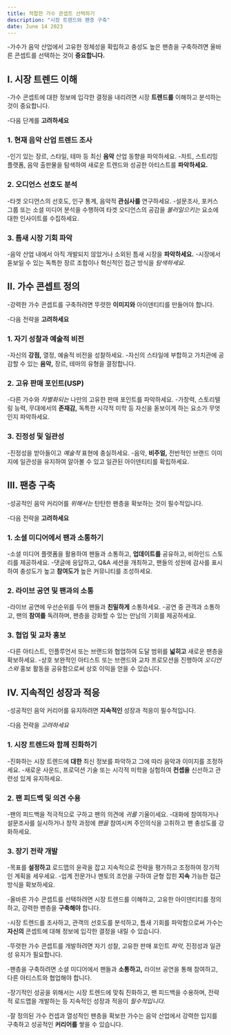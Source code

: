 ```yaml
---
title: 적합한 가수 콘셉트 선택하기
description: "시장 트렌드와 팬층 구축"
date: June 14 2023
---
```



-가수가 음악 산업에서 고유한 정체성을 확립하고 충성도 높은 팬층을 구축하려면 올바른 콘셉트를 선택하는 것이 **중요합니다.**

## I. 시장 트렌드 이해
-가수 콘셉트에 대한 정보에 입각한 결정을 내리려면 시장 **트렌드를** 이해하고 분석하는 것이 중요합니다. 


-다음 단계를 **고려하세요**

### 1. 현재 음악 산업 트렌드 조사
-인기 있는 장르, 스타일, 테마 등 최신 **음악** 산업 동향을 파악하세요.
-차트, 스트리밍 플랫폼, 음악 출판물을 탐색하여 새로운 트렌드와 성공한 아티스트를 **파악하세요.**
### 2. 오디언스 선호도 분석
-타겟 오디언스의 선호도, 인구 통계, 음악적 **관심사를** 연구하세요.
-설문조사, 포커스 그룹 또는 소셜 미디어 분석을 수행하여 타겟 오디언스의 공감을 _불러일으키는_ 요소에 대한 인사이트를 수집하세요.
### 3. 틈새 시장 기회 파악
-음악 산업 내에서 아직 개발되지 않았거나 소외된 틈새 시장을 **파악하세요.**
-시장에서 돋보일 수 있는 독특한 장르 조합이나 혁신적인 접근 방식을 _탐색하세요._
## II. 가수 콘셉트 정의
-강력한 가수 콘셉트를 구축하려면 뚜렷한 **이미지와** 아이덴티티를 만들어야 합니다. 


-다음 전략을 **고려하세요**

### 1. 자기 성찰과 예술적 비전
-자신의 **강점,** 열정, 예술적 비전을 성찰하세요.
-자신의 스타일에 부합하고 가치관에 공감할 수 있는 **음악,** 장르, 테마의 유형을 결정합니다.
### 2. 고유 판매 포인트(USP)
-다른 가수와 _차별화되는_ 나만의 고유한 판매 포인트를 파악하세요.
-가창력, 스토리텔링 능력, 무대에서의 **존재감,** 독특한 시각적 미학 등 자신을 돋보이게 하는 요소가 무엇인지 파악하세요.
### 3. 진정성 및 일관성
-진정성을 받아들이고 _예술적_ 표현에 충실하세요.
-음악, **비주얼,** 전반적인 브랜드 이미지에 일관성을 유지하여 알아볼 수 있고 일관된 아이덴티티를 확립하세요.
## III. 팬층 구축
-성공적인 음악 커리어를 _위해서는_ 탄탄한 팬층을 확보하는 것이 필수적입니다. 


-다음 전략을 **고려하세요**

### 1. 소셜 미디어에서 팬과 소통하기
-소셜 미디어 플랫폼을 활용하여 팬들과 소통하고, **업데이트를** 공유하고, 비하인드 스토리를 제공하세요.
-댓글에 응답하고, Q&A 세션을 개최하고, 팬들의 성원에 감사를 표시하여 충성도가 높고 **참여도가** 높은 커뮤니티를 조성하세요.
### 2. 라이브 공연 및 팬과의 소통
-라이브 공연에 우선순위를 두어 팬들과 **친밀하게** 소통하세요.
-공연 중 관객과 소통하고, 팬의 **참여를** 독려하며, 팬층을 강화할 수 있는 만남의 기회를 제공하세요.
### 3. 협업 및 교차 홍보
-다른 아티스트, 인플루언서 또는 브랜드와 협업하여 도달 범위를 **넓히고** 새로운 팬층을 확보하세요.
-상호 보완적인 아티스트 또는 브랜드와 교차 프로모션을 진행하여 _오디언스와_ 홍보 활동을 공유함으로써 상호 이익을 얻을 수 있습니다.
## IV. 지속적인 성장과 적응
-성공적인 음악 커리어를 유지하려면 **지속적인** 성장과 적응이 필수적입니다. 


-다음 전략을 _고려하세요_

### 1. 시장 트렌드와 함께 진화하기
-진화하는 시장 트렌드에 **대한** 최신 정보를 파악하고 그에 따라 음악과 이미지를 조정하세요.
-새로운 사운드, 프로덕션 기술 또는 시각적 미학을 실험하여 **컨셉을** 신선하고 관련성 있게 유지하세요.
### 2. 팬 피드백 및 의견 수용
-팬의 피드백을 적극적으로 구하고 팬의 의견에 _귀를_ 기울이세요.
-대화에 참여하거나 설문조사를 실시하거나 창작 과정에 _팬을_ 참여시켜 주인의식을 고취하고 팬 충성도를 강화하세요.
### 3. 장기 전략 개발
-목표를 **설정하고** 로드맵의 윤곽을 잡고 지속적으로 전략을 평가하고 조정하여 장기적인 계획을 세우세요.
-업계 전문가나 멘토의 조언을 구하여 균형 잡힌 **지속** 가능한 접근 방식을 확보하세요.


-올바른 가수 콘셉트를 선택하려면 시장 트렌드를 이해하고, 고유한 아이덴티티를 정의하고, 강력한 팬층을 **구축해야** 합니다. 


-시장 트렌드를 조사하고, 관객의 선호도를 분석하고, 틈새 기회를 파악함으로써 가수는 **자신의** 콘셉트에 대해 정보에 입각한 결정을 내릴 수 있습니다. 


-뚜렷한 가수 콘셉트를 개발하려면 자기 성찰, 고유한 판매 포인트 _파악,_ 진정성과 일관성 유지가 필요합니다. 


-팬층을 구축하려면 소셜 미디어에서 팬들과 **소통하고,** 라이브 공연을 통해 참여하고, 다른 아티스트와 협업해야 합니다. 


-장기적인 성공을 위해서는 시장 트렌드에 맞춰 진화하고, 팬 피드백을 수용하며, 전략적 로드맵을 개발하는 등 지속적인 성장과 적응이 _필수적입니다._ 

-잘 정의된 가수 컨셉과 열성적인 팬층을 확보한 가수는 음악 산업에서 강력한 입지를 구축하고 성공적인 **커리어를** 쌓을 수 있습니다.